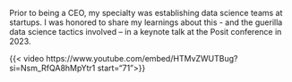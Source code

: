 Prior to being a CEO, my specialty was establishing data science teams at startups. I was honored to share my learnings about this - and the guerilla data science tactics involved -- in a keynote talk at the Posit conference in 2023.

{{< video https://www.youtube.com/embed/HTMvZWUTBug?si=Nsm_RfQA8hMpYtr1 
start="71">}}

